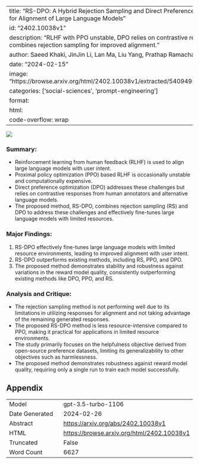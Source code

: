 
---
title: "RS-DPO: A Hybrid Rejection Sampling and Direct Preference Optimization Method for Alignment of Large Language Models"
id: "2402.10038v1"
description: "RLHF with PPO unstable, DPO relies on contrastive responses, RS-DPO combines rejection sampling for improved alignment."
author: Saeed Khaki, JinJin Li, Lan Ma, Liu Yang, Prathap Ramachandra
date: "2024-02-15"
image: "https://browse.arxiv.org/html/2402.10038v1/extracted/5409495/RLHF_flowchart.png"
categories: ['social-sciences', 'prompt-engineering']
format:
  html:
    code-overflow: wrap
---

![](https://browse.arxiv.org/html/2402.10038v1/extracted/5409495/RLHF_flowchart.png)

### **Summary:**
- Reinforcement learning from human feedback (RLHF) is used to align large language models with user intent.
- Proximal policy optimization (PPO) based RLHF is occasionally unstable and computationally expensive.
- Direct preference optimization (DPO) addresses these challenges but relies on contrastive responses from human annotators and alternative language models.
- The proposed method, RS-DPO, combines rejection sampling (RS) and DPO to address these challenges and effectively fine-tunes large language models with limited resources.

### **Major Findings:**
1. RS-DPO effectively fine-tunes large language models with limited resource environments, leading to improved alignment with user intent.
2. RS-DPO outperforms existing methods, including RS, PPO, and DPO.
3. The proposed method demonstrates stability and robustness against variations in the reward model quality, consistently outperforming existing methods like DPO, PPO, and RS.

### **Analysis and Critique:**
- The rejection sampling method is not performing well due to its limitations in utilizing responses for alignment and not taking advantage of the remaining generated responses.
- The proposed RS-DPO method is less resource-intensive compared to PPO, making it practical for applications in limited resource environments.
- The study primarily focuses on the helpfulness objective derived from open-source preference datasets, limiting its generalizability to other objectives such as harmlessness.
- The proposed method demonstrates robustness against reward model quality, requiring only a single run to train each model successfully.

## Appendix

|          |          |
|----------|----------|
| Model     | gpt-3.5-turbo-1106       |
| Date Generated     | 2024-02-26       |
| Abstract | [https://arxiv.org/abs/2402.10038v1](https://arxiv.org/abs/2402.10038v1)        |
| HTML     | [https://browse.arxiv.org/html/2402.10038v1](https://browse.arxiv.org/html/2402.10038v1)       |
| Truncated       | False       |
| Word Count       | 6627       |